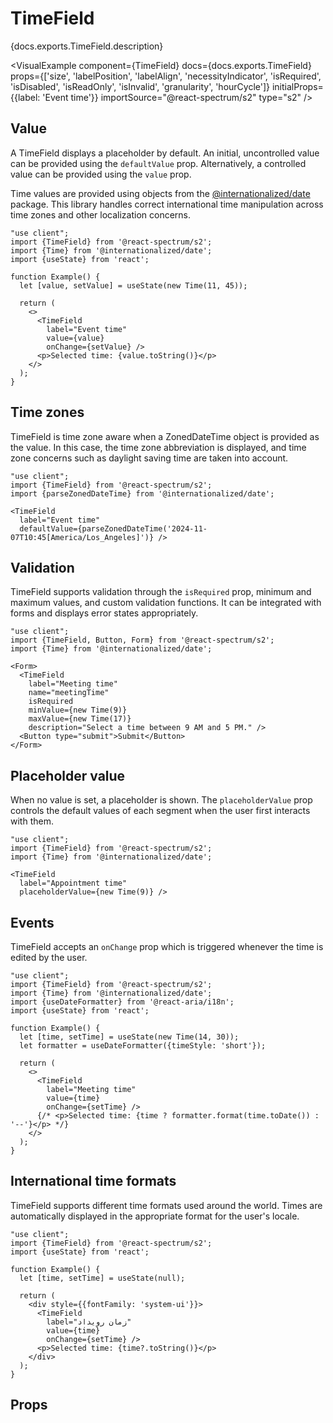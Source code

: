 

# TimeField

<PageDescription>{docs.exports.TimeField.description}</PageDescription>

<VisualExample
  component={TimeField}
  docs={docs.exports.TimeField}
  props={['size', 'labelPosition', 'labelAlign', 'necessityIndicator', 'isRequired', 'isDisabled', 'isReadOnly', 'isInvalid', 'granularity', 'hourCycle']}
  initialProps={{label: 'Event time'}}
  importSource="@react-spectrum/s2"
  type="s2" />

## Value

A TimeField displays a placeholder by default. An initial, uncontrolled value can be provided using the `defaultValue` prop. Alternatively, a controlled value can be provided using the `value` prop.

Time values are provided using objects from the [@internationalized/date](https://react-spectrum.adobe.com/internationalized/date/) package. This library handles correct international time manipulation across time zones and other localization concerns.

```tsx render
"use client";
import {TimeField} from '@react-spectrum/s2';
import {Time} from '@internationalized/date';
import {useState} from 'react';

function Example() {
  let [value, setValue] = useState(new Time(11, 45));

  return (
    <>
      <TimeField
        label="Event time"
        value={value}
        onChange={setValue} />
      <p>Selected time: {value.toString()}</p>
    </>
  );
}
```

## Time zones

TimeField is time zone aware when a ZonedDateTime object is provided as the value. In this case, the time zone abbreviation is displayed, and time zone concerns such as daylight saving time are taken into account.

```tsx render hideImports
"use client";
import {TimeField} from '@react-spectrum/s2';
import {parseZonedDateTime} from '@internationalized/date';

<TimeField
  label="Event time"
  defaultValue={parseZonedDateTime('2024-11-07T10:45[America/Los_Angeles]')} />
```

## Validation

TimeField supports validation through the `isRequired` prop, minimum and maximum values, and custom validation functions. It can be integrated with forms and displays error states appropriately.

```tsx render hideImports
"use client";
import {TimeField, Button, Form} from '@react-spectrum/s2';
import {Time} from '@internationalized/date';

<Form>
  <TimeField
    label="Meeting time"
    name="meetingTime"
    isRequired
    minValue={new Time(9)}
    maxValue={new Time(17)}
    description="Select a time between 9 AM and 5 PM." />
  <Button type="submit">Submit</Button>
</Form>
```

## Placeholder value

When no value is set, a placeholder is shown. The `placeholderValue` prop controls the default values of each segment when the user first interacts with them.

```tsx render hideImports
"use client";
import {TimeField} from '@react-spectrum/s2';
import {Time} from '@internationalized/date';

<TimeField
  label="Appointment time"
  placeholderValue={new Time(9)} />
```

## Events

TimeField accepts an `onChange` prop which is triggered whenever the time is edited by the user.

```tsx render hideImports
"use client";
import {TimeField} from '@react-spectrum/s2';
import {Time} from '@internationalized/date';
import {useDateFormatter} from '@react-aria/i18n';
import {useState} from 'react';

function Example() {
  let [time, setTime] = useState(new Time(14, 30));
  let formatter = useDateFormatter({timeStyle: 'short'});

  return (
    <>
      <TimeField
        label="Meeting time"
        value={time}
        onChange={setTime} />
      {/* <p>Selected time: {time ? formatter.format(time.toDate()) : '--'}</p> */}
    </>
  );
}
```

## International time formats

TimeField supports different time formats used around the world. Times are automatically displayed in the appropriate format for the user's locale.

```tsx render hideImports
"use client";
import {TimeField} from '@react-spectrum/s2';
import {useState} from 'react';

function Example() {
  let [time, setTime] = useState(null);
  
  return (
    <div style={{fontFamily: 'system-ui'}}>
      <TimeField
        label="زمان رویداد"
        value={time}
        onChange={setTime} />
      <p>Selected time: {time?.toString()}</p>
    </div>
  );
}
```

## Props

<PropTable component={docs.exports.TimeField} links={docs.links} />
